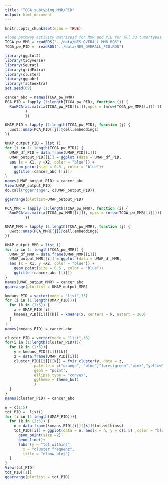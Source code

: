 ```yaml
---
title: "TCGA_subtyping_MMR/PID"
output: html_document
---
```


```r
knitr::opts_chunk$set(echo = TRUE)
```


```r
#load pathway activity matricesd for MMR and PID for all 33 tumortypes
TCGA_pw_MMR = readRDS("../data/NES_OVERALL_MMR.RDS")
TCGA_pw_PID =  readRDS("../data/NES_OVERALL_PID.RDS")
```

```r
library(ggplot2)
library(tidyverse)
library(Seurat)
library(gridExtra)
library(cluster)
library(ggpubr)
library(factoextra)
set.seed(69)
```

```r

cancer_abc = names(TCGA_pw_MMR)
PCA_PID = lapply (1:length(TCGA_pw_PID), function (i) {
  RunPCA(as.matrix(TCGA_pw_PID[[i]]),npcs = (nrow(TCGA_pw_MMR[[i]])-1)
         )
         }) 

UMAP_PID = lapply (1:length(TCGA_pw_PID), function (j) {
  uwot::umap(PCA_PID[[j]]@cell.embeddings)
})

UMAP_output_PID = list ()
for (i in 1: length(TCGA_pw_PID)) {
  UMAP_df_PID = data.frame(UMAP_PID[[i]])
  UMAP_output_PID[[i]] = ggplot (data = UMAP_df_PID,
  aes (x = X1, y =X2, color = "blue")) + 
    geom_point(size = 0.5 , color = "blue")+ 
    ggtitle (cancer_abc [[i]])
}
names(UMAP_output_PID) = cancer_abc
View(UMAP_output_PID)
do.call("ggarrange", c(UMAP_output_PID))

ggarrange(plotlist=UMAP_output_PID)
```

```r
PCA_MMR = lapply (1:length(TCGA_pw_MMR), function (i) {
  RunPCA(as.matrix(TCGA_pw_MMR[[i]]), npcs = (nrow(TCGA_pw_MMR[[i]])))
         }) 

UMAP_MMR = lapply (1:length(TCGA_pw_MMR), function (j) {
  uwot::umap(PCA_MMR[[j]]@cell.embeddings)
})

UMAP_output_MMR = list ()
for (i in 1: length(TCGA_pw_MMR)) {
  UMAP_df_MMR = data.frame(UMAP_MMR[[i]])
  UMAP_output_MMR[[i]] = ggplot (data = UMAP_df_MMR,
  aes (x = X1, y =X2, color = "blue")) + 
    geom_point(size = 0.5 , color = "blue")+ 
    ggtitle (cancer_abc [[i]])
}
names(UMAP_output_MMR) = cancer_abc
ggarrange(plotlist = UMAP_output_MMR)

```

```r
kmeans_PID = vector(mode = "list",33)
for (i in (1:length(UMAP_PID))){
  for (k in (1:5)) {
    x = UMAP_PID[[i]]
    kmeans_PID[[i]][[k]] = kmeans(x, centers = k, nstart = 200)
  }
}
names(kmeans_PID) = cancer_abc

cluster_PID = vector(mode = "list",33)
for(i in (1:length(cluster_PID))){
  for (k in (1:5)){
    y = kmeans_PID[[i]][[k]]
    z = data.frame(UMAP_PID[[i]])
    cluster_PID[[i]][[k]] = fviz_cluster(y, data = z,
             palette = c("orange", "blue","forestgreen","pink","yellow"), 
             geom = "point",
             ellipse.type = "convex", 
             ggtheme = theme_bw()
             )
  }
}
names(cluster_PID) = cancer_abc

w = c(1:5)
tot_PID =  list()
for (i in (1:length(UMAP_PID))){
  for (k in (1:5)) {
    n = data.frame(kmeans_PID[[i]][[k]]$tot.withinss)
    tot_PID[[i]] = ggplot(data = n, aes(x = n, y = c(1:5) ,color = "blue"))+
      geom_point(size =2)+
      geom_line()+
      labs (y = "tot withins",
        x = "cluster frequenz",
        title = "elbow plot")
  }
}
View(tot_PID)
tot_PID[[1]]
ggarrange(plotlist = tot_PID)

```

